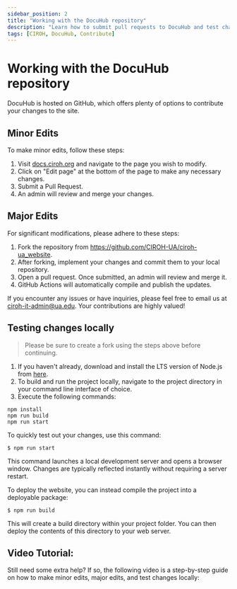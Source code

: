 ```yaml
---
sidebar_position: 2
title: "Working with the DocuHub repository"
description: "Learn how to submit pull requests to DocuHub and test changes locally."
tags: [CIROH, DocuHub, Contribute]
---
```


# Working with the DocuHub repository

DocuHub is hosted on GitHub, which offers plenty of options to contribute your changes to the site.

## Minor Edits

To make minor edits, follow these steps:

1. Visit [docs.ciroh.org](https://docs.ciroh.org) and navigate to the page you wish to modify.
2. Click on "Edit page" at the bottom of the page to make any necessary changes.
3. Submit a Pull Request.
4. An admin will review and merge your changes.

## Major Edits

For significant modifications, please adhere to these steps:

1. Fork the repository from https://github.com/CIROH-UA/ciroh-ua_website.
2. After forking, implement your changes and commit them to your local repository.
3. Open a pull request. Once submitted, an admin will review and merge it.
4. GitHub Actions will automatically compile and publish the updates.

If you encounter any issues or have inquiries, please feel free to email us at ciroh-it-admin@ua.edu. Your contributions are highly valued!

## Testing changes locally

> Please be sure to create a fork using the steps above before continuing.

1. If you haven't already, download and install the LTS version of Node.js from [here](https://nodejs.org/en).
2. To build and run the project locally, navigate to the project directory in your command line interface of choice.
3. Execute the following commands:

``` 
npm install
npm run build
npm run start
```

To quickly test out your changes, use this command:
```
$ npm run start
```
This command launches a local development server and opens a browser window. Changes are typically reflected instantly without requiring a server restart.

To deploy the website, you can instead compile the project into a deployable package:
```
$ npm run build
```
This will create a build directory within your project folder. You can then deploy the contents of this directory to your web server.

## Video Tutorial: 

Still need some extra help? If so, the following video is a step-by-step guide on how to make minor edits, major edits, and test changes locally:


<VideoPlayer url="https://youtu.be/B8wp_eTW204?feature=shared"  />